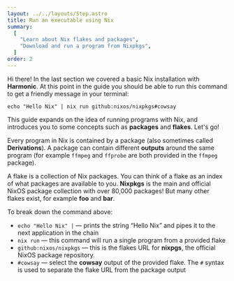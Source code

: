 ```yaml
---
layout: ../../layouts/Step.astro
title: Run an executable using Nix
summary:
  [
    "Learn about Nix flakes and packages",
    "Download and run a program from Nixpkgs",
  ]
order: 2
---
```


Hi there! In the last section we covered a basic Nix installation with **Harmonic**.
At this point in the guide you should be able to run this command to get a friendly message in your terminal:

```shell
echo "Hello Nix" | nix run github:nixos/nixpkgs#cowsay
```

This guide expands on the idea of running programs with Nix,
and introduces you to some concepts such as **packages** and **flakes**.
Let's go!

Every program in Nix is contained by a package (also sometimes called **Derivations**).
A package can contain different **outputs** around the same program (for example `ffmpeg` and `ffprobe` are both provided in the `ffmpeg` package).

A flake is a collection of Nix packages. You can think of a flake as an index of what packages are available to you.
**Nixpkgs** is the main and official NixOS package collection with over 80,000 packages!
But many other flakes exist, for example **foo** and **bar**.

To break down the command above:

- `echo "Hello Nix" |` — prints the string “Hello Nix” and pipes it to the next application in the chain
- `nix run` — this command will run a single program from a provided flake
- `github:nixos/nixpkgs` — this is the flakes URL for **nixpgs**, the official NixOS package repository.
- `#cowsay` — select the **cowsay** output of the provided flake. The `#` syntax is used to separate the flake URL from the package output
